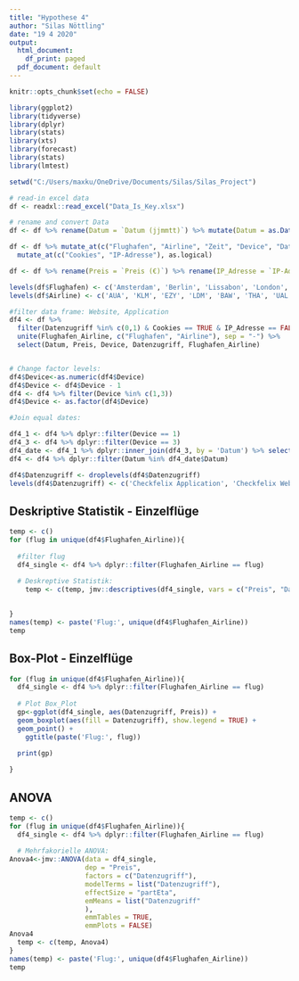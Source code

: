 ```yaml
---
title: "Hypothese 4"
author: "Silas Nöttling"
date: "19 4 2020"
output:
  html_document:
    df_print: paged
  pdf_document: default
---
```


```r
knitr::opts_chunk$set(echo = FALSE)
```

```r
library(ggplot2)
library(tidyverse)
library(dplyr)
library(stats)
library(xts)
library(forecast)
library(stats)
library(lmtest)
```

```r
setwd("C:/Users/maxku/OneDrive/Documents/Silas/Silas_Project")
```

```r
# read-in excel data
df <- readxl::read_excel("Data_Is_Key.xlsx")
```

```r
# rename and convert Data
df <- df %>% rename(Datum = `Datum (jjmmtt)`) %>% mutate(Datum = as.Date(Datum, format = "%y%m%d"))

df <- df %>% mutate_at(c("Flughafen", "Airline", "Zeit", "Device", "Datenzugriff"), as.factor) %>% 
  mutate_at(c("Cookies", "IP-Adresse"), as.logical)

df <- df %>% rename(Preis = `Preis (€)`) %>% rename(IP_Adresse = `IP-Adresse`)

levels(df$Flughafen) <- c('Amsterdam', 'Berlin', 'Lissabon', 'London', 'Bangkok', 'New York', 'Tokio')
levels(df$Airline) <- c('AUA', 'KLM', 'EZY', 'LDM', 'BAW', 'THA', 'UAL', 'ANA')

```


````r
#filter data frame: Website, Application
df4 <- df %>%
  filter(Datenzugriff %in% c(0,1) & Cookies == TRUE & IP_Adresse == FALSE) %>% 
  unite(Flughafen_Airline, c("Flughafen", "Airline"), sep = "-") %>% 
  select(Datum, Preis, Device, Datenzugriff, Flughafen_Airline) 


# Change factor levels:
df4$Device<-as.numeric(df4$Device)
df4$Device <- df4$Device - 1
df4 <- df4 %>% filter(Device %in% c(1,3))
df4$Device <- as.factor(df4$Device)

#Join equal dates:

df4_1 <- df4 %>% dplyr::filter(Device == 1)
df4_3 <- df4 %>% dplyr::filter(Device == 3)
df4_date <- df4_1 %>% dplyr::inner_join(df4_3, by = 'Datum') %>% select(Datum) %>% unique()
df4 <- df4 %>% dplyr::filter(Datum %in% df4_date$Datum)

df4$Datenzugriff <- droplevels(df4$Datenzugriff)
levels(df4$Datenzugriff) <- c('Checkfelix Application', 'Checkfelix Website')
````

## Deskriptive Statistik - Einzelflüge
````r
temp <- c()
for (flug in unique(df4$Flughafen_Airline)){
  
  #filter flug
  df4_single <- df4 %>% dplyr::filter(Flughafen_Airline == flug)
  
  # Deskreptive Statistik:
    temp <- c(temp, jmv::descriptives(df4_single, vars = c("Preis", "Datenzugriff"), sd = TRUE, missing = TRUE, freq = F))

  
}
names(temp) <- paste('Flug:', unique(df4$Flughafen_Airline))
temp
````

## Box-Plot - Einzelflüge
````r

for (flug in unique(df4$Flughafen_Airline)){
  df4_single <- df4 %>% dplyr::filter(Flughafen_Airline == flug)
  
  # Plot Box_Plot
  gp<-ggplot(df4_single, aes(Datenzugriff, Preis)) +
  geom_boxplot(aes(fill = Datenzugriff), show.legend = TRUE) +
  geom_point() +
    ggtitle(paste('Flug:', flug))
  
  print(gp)

}

````


## ANOVA
````r
temp <- c()
for (flug in unique(df4$Flughafen_Airline)){
  df4_single <- df4 %>% dplyr::filter(Flughafen_Airline == flug)
  
  # Mehrfakorielle ANOVA:
Anova4<-jmv::ANOVA(data = df4_single, 
                   dep = "Preis",
                   factors = c("Datenzugriff"),
                   modelTerms = list("Datenzugriff"),
                   effectSize = "partEta",
                   emMeans = list("Datenzugriff"
                   ),
                   emmTables = TRUE,
                   emmPlots = FALSE)
Anova4
  temp <- c(temp, Anova4)
}
names(temp) <- paste('Flug:', unique(df4$Flughafen_Airline))
temp
````